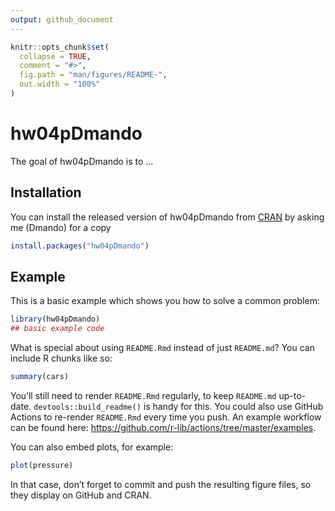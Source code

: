 ```yaml
---
output: github_document
---
```


<!-- README.md is generated from README.Rmd. Please edit that file -->

```r
knitr::opts_chunk$set(
  collapse = TRUE,
  comment = "#>",
  fig.path = "man/figures/README-",
  out.width = "100%"
)
```

# hw04pDmando

<!-- badges: start -->
<!-- badges: end -->

The goal of hw04pDmando is to ...

## Installation

You can install the released version of hw04pDmando from [CRAN](https://CRAN.R-project.org) by asking me (Dmando) for a copy

``` r
install.packages("hw04pDmando")
```

## Example

This is a basic example which shows you how to solve a common problem:

```r
library(hw04pDmando)
## basic example code
```

What is special about using `README.Rmd` instead of just `README.md`? You can include R chunks like so:

```r
summary(cars)
```

You'll still need to render `README.Rmd` regularly, to keep `README.md` up-to-date. `devtools::build_readme()` is handy for this. You could also use GitHub Actions to re-render `README.Rmd` every time you push. An example workflow can be found here: <https://github.com/r-lib/actions/tree/master/examples>.

You can also embed plots, for example:

```r
plot(pressure)
```

In that case, don't forget to commit and push the resulting figure files, so they display on GitHub and CRAN.

